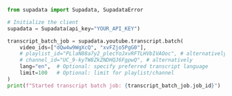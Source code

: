 ```python Python
from supadata import Supadata, SupadataError

# Initialize the client
supadata = Supadata(api_key="YOUR_API_KEY")

transcript_batch_job = supadata.youtube.transcript.batch(
    video_ids=["dQw4w9WgXcQ", "xvFZjo5PgG0"],
    # playlist_id="PLlaN88a7y2_plecYoJxvRFTLHVbIVAOoc", # alternatively
    # channel_id="UC_9-kyTW8ZkZNDHQJ6FgpwQ", # alternatively
    lang="en",  # Optional: specify preferred transcript language
    limit=100   # Optional: limit for playlist/channel
)
print(f"Started transcript batch job: {transcript_batch_job.job_id}")
```
